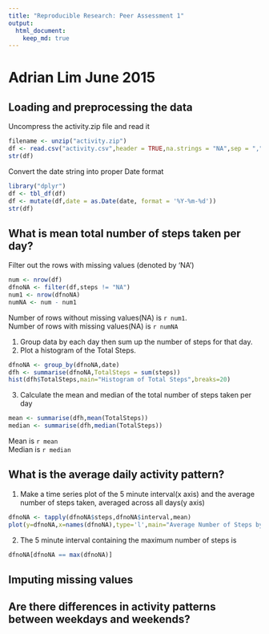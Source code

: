 ```yaml
---
title: "Reproducible Research: Peer Assessment 1"
output: 
  html_document:
    keep_md: true
---
```


# Adrian Lim June 2015
## Loading and preprocessing the data
Uncompress the activity.zip file and read it
```r
filename <- unzip("activity.zip")
df <- read.csv("activity.csv",header = TRUE,na.strings = "NA",sep = ",")
str(df)
```
Convert the date string into proper Date format
```r
library("dplyr")
df <- tbl_df(df)
df <- mutate(df,date = as.Date(date, format = '%Y-%m-%d'))
str(df)
```
## What is mean total number of steps taken per day?
Filter out the rows with missing values (denoted by 'NA')  
```r
num <- nrow(df)
dfnoNA <- filter(df,steps != "NA")
num1 <- nrow(dfnoNA)
numNA <- num - num1
```
Number of rows without missing values(NA) is `r num1`.  
Number of rows with missing values(NA) is `r numNA`  
  
1) Group data by each day then sum up the number of steps for that day.  
2) Plot a histogram of the Total Steps.    
```r
dfnoNA <- group_by(dfnoNA,date) 
dfh <- summarise(dfnoNA,TotalSteps = sum(steps))
hist(dfh$TotalSteps,main="Histogram of Total Steps",breaks=20)
```
  
3) Calculate the mean and median of the total number of steps taken per day
```r
mean <- summarise(dfh,mean(TotalSteps))
median <- summarise(dfh,median(TotalSteps))
```
Mean is `r mean`  
Median is `r median`

## What is the average daily activity pattern?
1) Make a time series plot of the 5 minute interval(x axis) and the average  
number of steps taken, averaged across all days(y axis)
```r
dfnoNA <- tapply(dfnoNA$steps,dfnoNA$interval,mean)
plot(y=dfnoNA,x=names(dfnoNA),type='l',main="Average Number of Steps by Interval",xlab="Interval",ylab="Average Number of Steps")
```
  
2) The 5 minute interval containing the maximum number of steps is  
```r
dfnoNA[dfnoNA == max(dfnoNA)]
```
## Imputing missing values



## Are there differences in activity patterns between weekdays and weekends?
